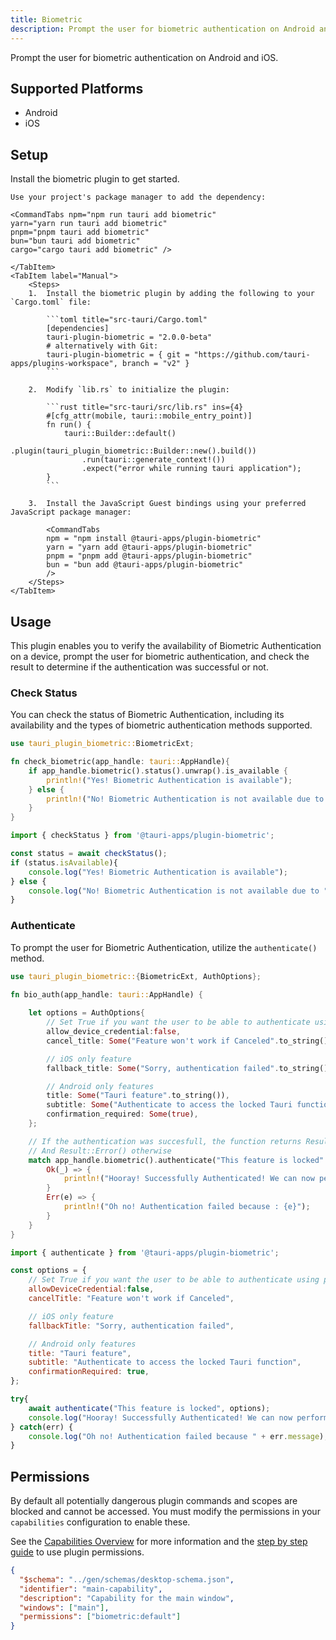 ```yaml
---
title: Biometric
description: Prompt the user for biometric authentication on Android and iOS.
---
```



<PluginLinks plugin="biometric" />

Prompt the user for biometric authentication on Android and iOS.

## Supported Platforms

- Android
- iOS

## Setup

Install the biometric plugin to get started.

<Tabs>
    <TabItem label="Automatic">

    Use your project's package manager to add the dependency:

    <CommandTabs npm="npm run tauri add biometric"
    yarn="yarn run tauri add biometric"
    pnpm="pnpm tauri add biometric"
    bun="bun tauri add biometric"
    cargo="cargo tauri add biometric" />

    </TabItem>
    <TabItem label="Manual">
        <Steps>
        1.  Install the biometric plugin by adding the following to your `Cargo.toml` file:

            ```toml title="src-tauri/Cargo.toml"
            [dependencies]
            tauri-plugin-biometric = "2.0.0-beta"
            # alternatively with Git:
            tauri-plugin-biometric = { git = "https://github.com/tauri-apps/plugins-workspace", branch = "v2" }
            ```

        2.  Modify `lib.rs` to initialize the plugin:

            ```rust title="src-tauri/src/lib.rs" ins={4}
            #[cfg_attr(mobile, tauri::mobile_entry_point)]
            fn run() {
                tauri::Builder::default()
                    .plugin(tauri_plugin_biometric::Builder::new().build())
                    .run(tauri::generate_context!())
                    .expect("error while running tauri application");
            }
            ```

        3.  Install the JavaScript Guest bindings using your preferred JavaScript package manager:

            <CommandTabs
            npm = "npm install @tauri-apps/plugin-biometric"
            yarn = "yarn add @tauri-apps/plugin-biometric"
            pnpm = "pnpm add @tauri-apps/plugin-biometric"
            bun = "bun add @tauri-apps/plugin-biometric"
            />
        </Steps>
    </TabItem>
</Tabs>

## Usage

This plugin enables you to verify the availability of Biometric Authentication on a device, prompt the user for biometric authentication, and check the result to determine if the authentication was successful or not.

### Check Status

You can check the status of Biometric Authentication, including its availability and the types of biometric authentication methods supported.

<Tabs>
<TabItem label="Rust">

```rust
use tauri_plugin_biometric::BiometricExt;

fn check_biometric(app_handle: tauri::AppHandle){
    if app_handle.biometric().status().unwrap().is_available {
        println!("Yes! Biometric Authentication is available");
    } else {
        println!("No! Biometric Authentication is not available due to : {}", app_handle.biometric().status().unwrap().error.unwrap());
    }
}
```

</TabItem>

<TabItem label="JavaScript">

```javascript
import { checkStatus } from '@tauri-apps/plugin-biometric';

const status = await checkStatus();
if (status.isAvailable){
    console.log("Yes! Biometric Authentication is available");
} else {
    console.log("No! Biometric Authentication is not available due to "+status.error);
}
```
</TabItem>
</Tabs>

### Authenticate

To prompt the user for Biometric Authentication, utilize the `authenticate()` method.

<Tabs>
<TabItem label="Rust">

```rust ins={21}
use tauri_plugin_biometric::{BiometricExt, AuthOptions};

fn bio_auth(app_handle: tauri::AppHandle) {
    
    let options = AuthOptions{
        // Set True if you want the user to be able to authenticate using phone password
        allow_device_credential:false,
        cancel_title: Some("Feature won't work if Canceled".to_string()),

        // iOS only feature
        fallback_title: Some("Sorry, authentication failed".to_string()),

        // Android only features
        title: Some("Tauri feature".to_string()),
        subtitle: Some("Authenticate to access the locked Tauri function".to_string()),
        confirmation_required: Some(true),
    };

    // If the authentication was succesfull, the function returns Result::Ok()
    // And Result::Error() otherwise 
    match app_handle.biometric().authenticate("This feature is locked".to_string(), options){
        Ok(_) => {
            println!("Hooray! Successfully Authenticated! We can now perform the locked Tauri function!");
        }
        Err(e) => {
            println!("Oh no! Authentication failed because : {e}");
        }
    }
}
```
</TabItem>

<TabItem label="JavaScript">

```javascript ins={18}
import { authenticate } from '@tauri-apps/plugin-biometric';

const options = {
    // Set True if you want the user to be able to authenticate using phone password
    allowDeviceCredential:false,
    cancelTitle: "Feature won't work if Canceled",

    // iOS only feature
    fallbackTitle: "Sorry, authentication failed",

    // Android only features
    title: "Tauri feature",
    subtitle: "Authenticate to access the locked Tauri function",
    confirmationRequired: true,
};

try{
    await authenticate("This feature is locked", options);
    console.log("Hooray! Successfully Authenticated! We can now perform the locked Tauri function!");
} catch(err) {
    console.log("Oh no! Authentication failed because " + err.message);
}
```

</TabItem>
</Tabs>

## Permissions

By default all potentially dangerous plugin commands and scopes are blocked and cannot be accessed. You must modify the permissions in your `capabilities` configuration to enable these.

See the [Capabilities Overview](/security/capabilities/) for more information and the [step by step guide](/learn/security/using-plugin-permissions/) to use plugin permissions.

```json title="src-tauri/capabilities/main.json" ins={6}
{
  "$schema": "../gen/schemas/desktop-schema.json",
  "identifier": "main-capability",
  "description": "Capability for the main window",
  "windows": ["main"],
  "permissions": ["biometric:default"]
}
```

<PluginPermissions plugin="biometric" />
